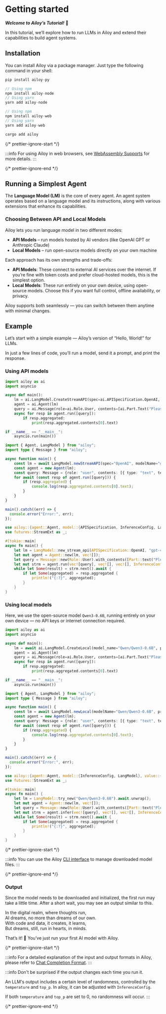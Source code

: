 # Getting started

**_Welcome to Ailoy’s Tutorial!_** 🤗

In this tutorial, we’ll explore how to run LLMs in Ailoy and extend their capabilities to build agent systems.

## Installation

You can install Ailoy via a package manager. Just type the following command in your shell:

<CodeTabs>

```python
pip install ailoy-py
```

```typescript
// Using npm
npm install ailoy-node
// Using yarn
yarn add ailoy-node
```

```typescript web
// Using npm
npm install ailoy-web
// Using yarn
yarn add ailoy-web
```

```rust
cargo add ailoy
```

</CodeTabs>

{/* prettier-ignore-start */}

:::info
For using Ailoy in web browsers, see [WebAssembly Supports](./webassembly-supports.mdx) for more details.
:::

{/* prettier-ignore-end */}

## Running a Simplest Agent

The **Language Model (LM)** is the core of every agent.
An agent system operates based on a language model and its instructions, along with various extensions that enhance its capabilities.

### Choosing Between API and Local Models

Ailoy lets you run language model in two different modes:

- **API Models** – run models hosted by AI vendors (like OpenAI GPT or Anthropic Claude)
- **Local Models** – run open-source models directly on your own machine

Each approach has its own strengths and trade-offs:

- **API Models**: These connect to external AI services over the internet. If you’re fine with token costs and prefer cloud-hosted models, this is the simplest option.
- **Local Models**: These run entirely on your own device, using open-source models. Choose this if you want full control, offline availability, or privacy.

Ailoy supports both seamlessly — you can switch between them anytime with minimal changes.

## Example

Let’s start with a simple example — Ailoy’s version of “Hello, World!” for LLMs.

In just a few lines of code, you’ll run a model, send it a prompt, and print the response.

### Using API models

<CodeTabs>

```python
import ailoy as ai
import asyncio

async def main():
    lm = ai.LangModel.CreateStreamAPI(spec=ai.APISpecification.OpenAI, model_name="gpt-4o", api_key="YOUR_API_TOKEN_KEY")
    agent = ai.Agent(lm)
    query = ai.Message(role=ai.Role.User, contents=[ai.Part.Text("Please give me a short poem about AI")])
    async for resp in agent.run([query]):
        if resp.aggregated:
            print(resp.aggregated.contents[0].text)

if __name__ == "__main__":
    asyncio.run(main())
```

```typescript
import { Agent, LangModel } from "ailoy";
import type { Message } from "ailoy";

async function main() {
    const lm = await LangModel.newStreamAPI(spec="OpenAI", modelName="gpt-4o", apiKey="YOUR_API_TOKEN_KEY");
    const agent = new Agent(lm);
    const query: Message = {role: "user", contents: [{ type: "text", text: "Please give me a short poem about AI" }]};
    for await (const resp of agent.run([query])) {
        if (resp.aggregated) {
            console.log(resp.aggregated.contents[0].text);
        }
    }
}

main().catch((err) => {
  console.error("Error:", err);
});
```

```rust
use ailoy::{agent::Agent, model::{APISpecification, InferenceConfig, LangModel}, value::{Message, Part, Role}};
use futures::StreamExt as _;

#[tokio::main]
async fn main() {
    let lm = LangModel::new_stream_api(APISpecification::OpenAI, "gpt-4o", "YOUR_API_TOKEN_KEY");
    let mut agent = Agent::new(lm, vec![]);
    let query = Message::new(Role::User).with_contents([Part::text("Please give me a short poem about AI")]);
    let mut strm = agent.run(vec![query], vec![], vec![], InferenceConfig::default());
    while let Some(result) = strm.next().await {
        if let Some(aggregated) = resp.aggregated {
            println!("{:?}", aggregated);
        }
    }
}
```

</CodeTabs>

### Using local models

Here, we use the open-source model `Qwen3-0.6B`, running entirely on your own device — no API keys or internet connection required.

<CodeTabs>

```python
import ailoy as ai
import asyncio

async def main():
    lm = await ai.LangModel.CreateLocal(model_name="Qwen/Qwen3-0.6B", progress_callback=print)
    agent = ai.Agent(lm)
    query = ai.Message(role=ai.Role.User, contents=[ai.Part.Text("Please give me a short poem about AI")])
    async for resp in agent.run([query]):
        if resp.aggregated:
            print(resp.aggregated.contents[0].text)

if __name__ == "__main__":
    asyncio.run(main())
```

```typescript
import { Agent, LangModel } from "ailoy";
import type { Message } from "ailoy";

async function main() {
    const lm = await LangModel.newLocal(modelName="Qwen/Qwen3-0.6B", progressCallback=console.log);
    const agent = new Agent(lm);
    const query: Message = {role: "user", contents: [{ type: "text", text: "What is your name?" }]};
    for await (const resp of agent.run([query])) {
        if (resp.aggregated) {
            console.log(resp.aggregated.contents[0].text);
        }
    }
}

main().catch((err) => {
  console.error("Error:", err);
});
```

```rust
use ailoy::{agent::Agent, model::{InferenceConfig, LangModel}, value::{Message, Part, Role}};
use futures::StreamExt as _;

#[tokio::main]
async fn main() {
    let lm = LangModel::try_new("Qwen/Qwen3-0.6B").await.unwrap();
    let mut agent = Agent::new(lm, vec![]);
    let query = Message::new(Role::User).with_contents([Part::text("Please give me a short poem about AI")]);
    let mut strm = agent.infer(vec![query], vec![], vec![], InferenceConfig::default());
    while let Some(result) = strm.next().await {
        if let Some(aggregated) = resp.aggregated {
            println!("{:?}", aggregated);
        }
    }
}
```

</CodeTabs>

{/* prettier-ignore-start */}

:::info
You can use the Ailoy
[CLI interface](../concepts/command-line-interfaces) to manage downloaded model
files. 
:::

{/* prettier-ignore-end */}

### Output

Since the model needs to be downloaded and initialized, the first run may take a little time.
After a short wait, you may see an output similar to this.

<TerminalBox>

In the digital realm, where thoughts run,  
AI dreams, no more than dreams of our own.  
With code and data, it creates, it learns,  
But dreams, still, run in hearts, in minds.

</TerminalBox>

That’s it! 🎉
You’ve just run your first AI model with Ailoy.

{/* prettier-ignore-start */}

:::info 
For a detailed explanation of the input and output formats in Ailoy, please refer to [Chat Completion Format](../concepts/chat-completion-format).
:::

:::info 
Don't be surprised if the output changes each time you run it.

An LLM's output includes a certain level of randomness, controlled by the `temperature` and `top_p`.
In ailoy, it can be adjusted with `InferenceConfig`.

If both `temperature` and `top_p` are set to 0, no randomness will occur.
:::

{/* prettier-ignore-end */}

